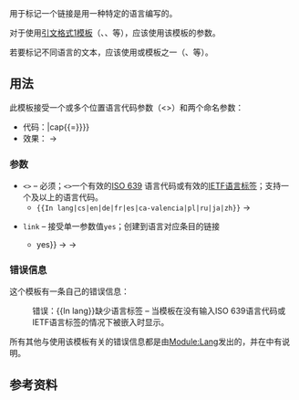 {{Documentation subpage}}
{{Lua|Module:In lang}}

{{tl|In lang}}用于标记一个链接是用一种特定的语言编写的。

对于使用[[WP:CS1|引文格式1模板]]（{{tlx|cite web}}、{{tlx|cite news}}、{{tlx|cite journal}}等），应该使用该模板的{{Para|language}}参数。

若要标记不同语言的文本，应该使用{{tlx|lang}}或{{tld|[[:Category:Lang-x_模板|lang-x]]}}模板之一（{{tlx|lang-en}}、{{tlx|lang-ast}}等）。

==用法==
此模板接受一个或多个位置语言代码参数（&lt;{{var|code}}>）和两个命名参数：
* 代码：{{Tlx|In lang|&lt;{{var|code}}>|&lt;{{var|code2}}>|{{var|...}}|link{{=}}|cap{{=}}}}
* 效果：{{tld|In lang|de}} → {{In lang|de}}

===参数===
* <code>&lt;{{var|code}}></code> – 必须；<code>&lt;{{var|code}}></code>一个有效的[[ISO 639]] 语言代码或有效的[[IETF语言标签]]；支持一个及以上的语言代码。
** <code><nowiki>{{In lang|cs|en|de|fr|es|ca-valencia|pl|ru|ja|zh}}</nowiki></code> →
::: {{In lang|cs|en|de|fr|es|ca-valencia|pl|ru|ja|zh}}
* <code>link</code> – 接受单一参数值<code>yes</code>；创建到语言对应条目的链接
** {{tlc|In lang|ja|link{{=}}yes}} → {{code |lang=moin|{{In lang|ja|link=yes}}}} → {{In lang|ja|link=yes}}

===错误信息===
这个模板有一条自己的错误信息：
:<span style="font-size:100%; font-style:normal;" class="error">错误：<nowiki>{{In lang}}</nowiki>缺少语言标签</span> – 当模板在没有输入ISO 639语言代码或IETF语言标签的情况下被嵌入时显示。
所有其他与使用该模板有关的错误信息都是由[[Module:Lang]]发出的，并在{{cl|Lang和lang-xx模板错误}}中有说明。

<!--===分类===
当模板被嵌入在主名字空间时，将把条目添加到分类：

:Category:含有&lt;{{var|language name}}>來源的條目 (&lt;{{var|code}}>)

其中&lt;{{var|language name}}>是模板渲染中使用的名称，&lt;{{var|code}}>是ISO 639代码或IETF语言标签。-->

==参考资料==
{{Reflist}}

<includeonly>{{Sandbox other||
<!-- Categories below this line, please; interwikis at Wikidata -->
[[Category:语言模板]]
[[Category:多语言支持模板]]
}}</includeonly>